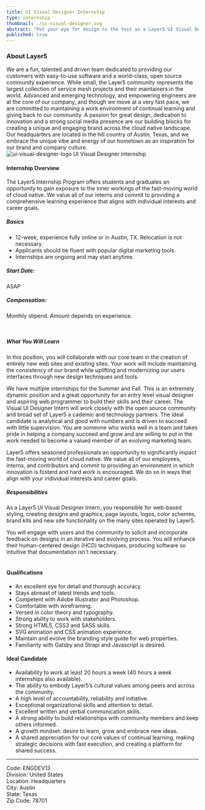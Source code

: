 ```yaml
---
title: UI Visual Designer Internship
type: internship
thumbnail: ./ui-visual-designer.svg
abstract: "Put your eye for design to the test as a Layer5 UI Visual Designer Intern."
published: true
---
```




<CareerWrapper>

<h3>About Layer5</h3>
We are a fun, talented and driven team dedicated to providing our customers with easy-to-use software and a world-class, open source community experience. While small, the Layer5 community represents the largest collection of service mesh projects and their maintainers in the world. Advanced and emerging technology, and empowering engineers are at the core of our company, and though we move at a very fast pace, we are committed to maintaining a work environment of continual learning and giving back to our community. A passion for great design, dedication to innovation and a strong social media presence are our building blocks for creating a unique and engaging brand across the cloud native landscape. Our headquarters are located in the hill country of Austin, Texas, and we embrace the unique vibe and energy of our hometown as an inspiration for our brand and company culture.

<div className="logo">
    <img src={ui_visual_designer_logo} alt="ui-visual-designer-logo" />
    UI Visual Designer Internship
</div>

<h4>Internship Overview</h4>
The Layer5 Internship Program offers students and graduates an opportunity to gain exposure to the inner workings of the fast-moving world of cloud native. We value all of our interns and commit to providing a comprehensive learning experience that aligns with individual interests and career goals.

<h5>Basics</h5>
<ul>
    <li>12-week, experience fully online or in Austin, TX. Relocation is not necessary.</li>
    <li>Applicants should be fluent with popular digital marketing tools.</li>
    <li>Internships are ongoing and may start anytime.</li>
</ul>
<h5 className= "same-line" >Start Date: </h5> ASAP
<br/>

<h5 className= "same-line">Compensation:</h5> Monthly stipend. Amount depends on experience.<br/>

<br/><h5>What You Will Learn</h5>
In this position, you will collaborate with our core team in the creation of entirely new web sites and existing sites.
Your work will include maintaining the consistency of our brand while uplifting and modernizing our users
interfaces through new design techniques and tools.

We have multiple internships for the Summer and Fall. This is an extremely dynamic position and a great 
opportunity for an entry level visual designer and aspiring web programmer to build their skills and their career. 
The Visual UI Designer Intern will work closely with the open source community and broad set of Layer5 a
cademic and technology partners. The ideal candidate is analytical and good with numbers and is driven 
to succeed with little supervision. You are someone who works well in a team and takes pride in helping a 
company succeed and grow and are willing to put in the work needed to become a valued member of an evolving 
marketing team.

Layer5 offers seasoned professionals an opportunity to significantly impact the fast-moving world of cloud native. 
We value all of our employees, interns, and contributors and commit to providing an environment in which 
innovation is fosterd and hard work is encouraged. We do so in ways that align with your individual interests and career goals.

<h5 >Responsibilities</h5>
As a Layer5 UI Visual Designer Intern, you responsible for web-based styling, creating designs and graphics,
page layouts, logos, color schemes, brand kits and new site functionality on the many sites operated by Layer5. 

You will engage with users and the community to solicit and incorporate feedback on designs in an iterative and evolving process.
You will enhance their human-centered design (HCD) techniques, producing software so intuitive that documentation isn't necessary.<br/><br/>


<h4>Qualifications</h4>
<ul>
    <li>An excellent eye for detail and thorough accuracy.</li>
    <li>Stays abreast of latest trends and tools.</li>
    <li>Competent with Adobe Illustrator and Photoshop.</li>
    <li>Comfortable with wireframing.</li>
    <li>Versed in color theory and typography.</li>
    <li>Strong ability to work with stakeholders.</li>
    <li>Strong HTML5, CSS3 and SASS skills.</li>
    <li>SVG animation and CSS animation experience.</li>
    <li>Maintain and evolve the branding style guide for web properties.</li>
    <li>Familiarity with Gatsby and Strapi and Javascript is desired.</li>
</ul>

<h4>Ideal Candidate</h4>
<ul>
     <li>Availability to work at least 20 hours a week (40 hours a week internships also available).</li>
    <li>The ability to embody Layer5’s cultural values among peers and across the community.</li>
    <li>A high level of accountability, reliability and initiative.</li>
    <li>Exceptional organizational skills and attention to detail.</li>
    <li>Excellent written and verbal communication skills.</li>
    <li>A strong ability to build relationships with community members and keep others informed.</li>
    <li>A growth mindset: desire to learn, grow and embrace new ideas.</li>
    <li>A shared appreciation for our core values of continual learning, making strategic decisions with fast execution, and creating a platform for shared success.</li>
</ul>

<PositionApply />

<hr />
<p>
Code: ENGDEV13<br/>
Division: United States<br/>
Location: Headquarters<br/>
City: Austin<br/>
State: Texas<br/>
Zip Code: 78701<br/>
</p>

</CareerWrapper>
